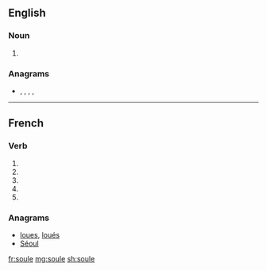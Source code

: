 {{also|soulé}}
==English==

===Noun===
{{en-noun}}

# {{obsolete spelling of|soul|lang=en}}

===Anagrams===
* {{l|en|loues}}, {{l|en|louse}}, {{l|en|oules}}, {{l|en|ousel}}, {{l|en|Seoul}}

----

==French==

===Verb===
{{fr-verb-form}}

# {{inflection of|souler||1|s|pres|indc|lang=fr}}
# {{inflection of|souler||3|s|pres|indc|lang=fr}}
# {{inflection of|souler||1|s|pres|subj|lang=fr}}
# {{inflection of|souler||3|s|pres|subj|lang=fr}}
# {{inflection of|souler||2|s|impr|lang=fr}}

===Anagrams===
* [[loues#French|loues]], [[loués#French|loués]]
* [[Séoul#French|Séoul]]

[[fr:soule]]
[[mg:soule]]
[[sh:soule]]